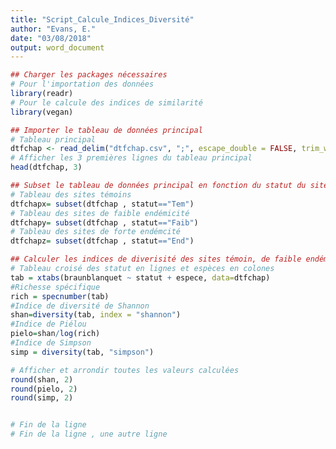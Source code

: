 ```yaml
---
title: "Script_Calcule_Indices_Diversité"
author: "Evans, E."
date: "03/08/2018"
output: word_document
---
```


```r
## Charger les packages nécessaires
# Pour l'importation des données
library(readr)
# Pour le calcule des indices de similarité
library(vegan)
```


```r
## Importer le tableau de données principal
# Tableau principal
dtfchap <- read_delim("dtfchap.csv", ";", escape_double = FALSE, trim_ws = TRUE)
# Afficher les 3 premières lignes du tableau principal
head(dtfchap, 3)

```


```r
## Subset le tableau de données principal en fonction du statut du site
# Tableau des sites témoins
dtfchapx= subset(dtfchap , statut=="Tem")
# Tableau des sites de faible endémicité
dtfchapy= subset(dtfchap , statut=="Faib")
# Tableau des sites de forte endémcité
dtfchapz= subset(dtfchap , statut=="End")

```


```r
## Calculer les indices de diverisité des sites témoin, de faible endémicité, forte endémicité
# Tableau croisé des statut en lignes et espèces en colones
tab = xtabs(braunblanquet ~ statut + espece, data=dtfchap)
#Richesse spécifique
rich = specnumber(tab)
#Indice de diversité de Shannon
shan=diversity(tab, index = "shannon")
#Indice de Piélou
pielo=shan/log(rich)
#Indice de Simpson
simp = diversity(tab, "simpson")

```


```r
# Afficher et arrondir toutes les valeurs calculées
round(shan, 2)
round(pielo, 2)
round(simp, 2)


# Fin de la ligne  
# Fin de la ligne , une autre ligne
```
